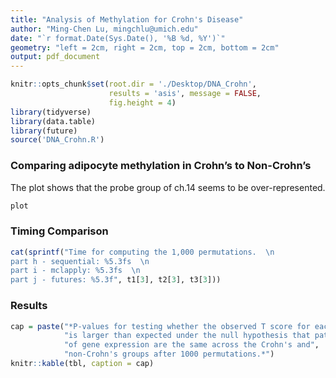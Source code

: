 ```yaml
---
title: "Analysis of Methylation for Crohn's Disease"
author: "Ming-Chen Lu, mingchlu@umich.edu"
date: "`r format.Date(Sys.Date(), '%B %d, %Y')`"
geometry: "left = 2cm, right = 2cm, top = 2cm, bottom = 2cm"
output: pdf_document
---
```

```r
knitr::opts_chunk$set(root.dir = './Desktop/DNA_Crohn', 
                      results = 'asis', message = FALSE, 
                      fig.height = 4)
library(tidyverse)
library(data.table)
library(future)
source('DNA_Crohn.R')
```

### Comparing adipocyte methylation in Crohn's to Non-Crohn's
The plot shows that the probe group of ch.14 seems to be over-represented.

```r
plot
```

### Timing Comparison

```r
cat(sprintf("Time for computing the 1,000 permutations.  \n
part h - sequential: %5.3fs  \n
part i - mclapply: %5.3fs  \n
part j - futures: %5.3f", t1[3], t2[3], t3[3]))
```

\pagebreak

### Results

```r
cap = paste("*P-values for testing whether the observed T score for each group",
            "is larger than expected under the null hypothesis that patterns",
            "of gene expression are the same across the Crohn's and",
            "non-Crohn's groups after 1000 permutations.*")
knitr::kable(tbl, caption = cap)
```


